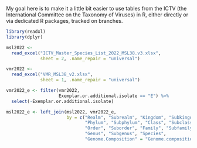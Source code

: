 
My goal here
is to make it a little bit easier
to use tables
from the ICTV
(the International Committee on the Taxonomy of Viruses)
in R,
either directly
or via dedicated R packages,
tracked on branches.

```r
library(readxl)
library(dplyr)

msl2022 <-
  read_excel("ICTV_Master_Species_List_2022_MSL38.v3.xlsx",
             sheet = 2, .name_repair = "universal")

vmr2022 <-
  read_excel("VMR_MSL38_v2.xlsx",
             sheet = 1, .name_repair = "universal")

vmr2022_e <- filter(vmr2022,
                    Exemplar.or.additional.isolate == "E") %>%
  select(-Exemplar.or.additional.isolate)

msl2022_e <- left_join(msl2022, vmr2022_e,
                       by = c("Realm", "Subrealm", "Kingdom", "Subkingdom",
                              "Phylum", "Subphylum", "Class", "Subclass",
                              "Order", "Suborder", "Family", "Subfamily",
                              "Genus", "Subgenus", "Species",
                              "Genome.Composition" = "Genome.composition"))
```
